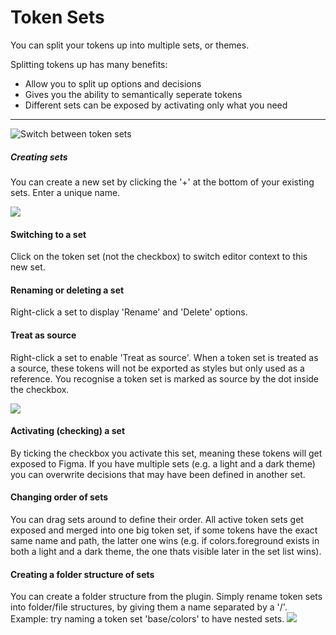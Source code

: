 # Token Sets

You can split your tokens up into multiple sets, or themes.

Splitting tokens up has many benefits:
- Allow you to split up options and decisions
- Gives you the ability to semantically seperate tokens
- Different sets can be exposed by activating only what you need

---

![Switch between token sets](/token-sets-1.gif)

##### Creating sets
You can create a new set by clicking the '+' at the bottom of your existing sets. Enter a unique name.

![](/token-sets.png)

#### Switching to a set
Click on the token set (not the checkbox) to switch editor context to this new set.

#### Renaming or deleting a set
Right-click a set to display 'Rename' and 'Delete' options.

#### Treat as source
Right-click a set to enable 'Treat as source'. When a token set is treated as a source, these tokens will not be exported as styles but only used as a reference. You recognise a token set is marked as source by the dot inside the checkbox.

![](/treat-as-source.png)

#### Activating (checking) a set
By ticking the checkbox you activate this set, meaning these tokens will get exposed to Figma. If you have multiple sets (e.g. a light and a dark theme) you can overwrite decisions that may have been defined in another set.

#### Changing order of sets
You can drag sets around to define their order. All active token sets get exposed and merged into one big token set, if some tokens have the exact same name and path, the latter one wins (e.g. if colors.foreground exists in both a light and a dark theme, the one thats visible later in the set list wins).

#### Creating a folder structure of sets
You can create a folder structure from the plugin. Simply rename token sets into folder/file structures, by giving them a name separated by a '/'. Example: try naming a token set 'base/colors' to have nested sets.
![](https://user-images.githubusercontent.com/109062656/184136468-275b114d-ff50-4322-9c21-04d940ce2dab.png)
